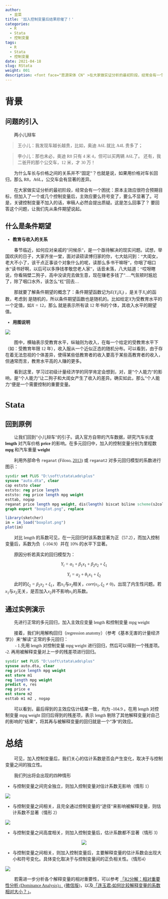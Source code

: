 ```yaml
---
author:
  - 韭菜
title: '加入控制变量后结果悲催了！'
categories:
  - R
  - Stata
  - 控制变量
tags:
  - R
  - Stata
  - 控制变量
date: 2021-04-18
slug: RStata
weight: 001
description: <font face="思源宋体 CN" >在大家做实证分析的最初阶段，经常会有一个困扰：原本主效应很符合预期目标，但加入了一个或几个控制变量后，主效应要么符号变了，要么不显著了。可是，关键控制变量不加入的话，审稿人必然会提出质疑。这是怎么回事了？ 要回答这个问题，让我们先从条件期望说起。</font>
---
```

<font face="思源宋体 CN" >

# 背景

## 问题的引入

　　两小儿辩车

> 王小儿：我发现车越长越贵，比如，奥迪 A6L 就比 A4L 贵多了；

> 李小儿：那也未必，奥迪 R8 只有 4 米 4，但可以买两辆 A6L了。 还有，我二爸开的那个公交车，12 米，才 30 万！

　　为什么车长与价格之间的关系并不"固定"？也就是说，如果用价格对车长回归，那么 R8，A6L，公交车会有显著的差异。

　　在大家做实证分析的最初阶段，经常会有一个困扰：原本主效应很符合预期目标，但加入了一个或几个控制变量后，主效应要么符号变了，要么不显著了。可是，关键控制变量不加入的话，审稿人必然会提出质疑。这是怎么回事了？ 要回答这个问题，让我们先从条件期望说起。



## 什么是条件期望

- **教育与收入的关系**

　　春节临近，如何应对亲戚的"问候杀"，是一个亟待解决的现实问题。试想，举国欢庆的日子，大家齐坐一堂，面对读硕读博归家的你，七大姑问到："大闺女，老大不小了，该干点正事谈个对象什么的呢，读那么多书干嘛呀"，你咽了咽口水"读书好啊，以后可以多挣钱孝敬您老人家"，话音未落，八大姑道："哎呀瞎说，你看隔壁二狗子，高中没读完去做生意，现在赚老多钱了"….气氛顿时尴尬了，除了咽口水外，该怎么"杠"回去…

　　那就要了解条件期望的概念了：条件期望函数记为$E(Y_{i}|X_{i})$ ，是关于$X_{i})$的函数，考虑到  是随机的，所以条件期望函数也是随机的。比如给定$X$为受教育水平的一个定值，如$X=12$，那么  就是表示所有读 12 年书的个体，其收入水平的期望值。

- **用图说明**

![](https://gitee.com/shao818/Figure/raw/master/20210418191321.png)

　　图中，横轴表示受教育水平，纵轴则为收入，在每一个给定的受教育水平下（如：受教育年限 12 年），收入服从一个近似正态的随机分布。可以看到，由于存在着无法忽视的个体差异，使得某些低教育者的收入要高于某些高教育者的收入，但通常而言，教育水平高的人赚的更多。

　　看到这里，学习过初级计量经济学的同学肯定会想到，对，是"个人能力"的影响，是"个人能力"让二狗子和大闺女产生了收入的差异。确实如此，那么"个人能力"便是一个需要控制的重要变量。  


# Stata  

## 回到原例


　　让我们回到"小儿辩车"的引子。调入官方自带的汽车数据，研究汽车长度 **length** 对汽车价格 **price** 的影响。在多元回归中，加入的控制变量分别为里程数 **mpg** 和汽车重量 **weight**

　　利用外部命令 `reganat` (Filoso, [2013](https://www.lianxh.cn/news/(https://journals.sagepub.com/doi/pdf/10.1177/1536867X1301300107))) 或 `reganat2` 对多元回归模型的系数进行图示：

```stata
sysdir set PLUS "D:\soft\stata\ado\plus"
sysuse "auto.dta", clear
cap eststo clear
eststo: reg price length
eststo: reg price length mpg weight
esttab, nogap 
reganat price length mpg weight, dis(length) biscat biline scheme(s2color)
graph export "boxplot.png", replace
```
  
  
```r
library(sketcher)
im = im_load("boxplot.png")
plot(im)
```

　　对比 length 的系数可见，在一元回归时该系数显著为正（57.2），而加入控制变量后，系数为负（-104.9）并在 10% 的水平下显著。

　　原因分析若真实的回归模型为：

$$ Y_{i}=\alpha_{1}+\beta_{1}x_{1}+\beta_{2}x_{2}+\xi_{1} \tag{1}$$

$$ Y_{i}=\alpha_{2}+\theta_{1}x_{1}+\xi_{2} \tag{2}$$
　　此时的$\xi_{2}=\beta_{2}x_{2}+\xi_{1}$，若$x_{1}$与$x_{2}$相关，$corr(x_{1},\xi_{2} \neq 0)$，出现了内生性问题。若$x_{1}$与$x_{2}$无关，是否加入$x_{2}$并不影响$x_{1}$的系数。

## 通过实例演示  


　　先进行正常的多元回归，加入主效应变量 length 和控制变量 mpg weight


　　接着，我们利用解构回归（regression anatomy）（参考《基本无害的计量经济学》）来"解读"正常的多元回归：  
　　
- 1.先用 length 对控制变量 mpg weight 进行回归，然后可以得到一个残差项。
-2. 再用被解释变量对上一步的残差项进行回归。


```stata
sysdir set PLUS "D:\soft\stata\ado\plus"
sysuse auto.dta, clear
reg price length mpg weight
est store m1
reg length mpg weight
predict e, res
reg price e
est store m2
esttab m1 m2 , nogap  
```

　　可以看到，最后得到的主效应估计结果一致，均为 -104.9 。在用 length 对控制变量 mpg weight 回归后得到的残差项，表示 length 剔除了其他解释变量对自己的影响的"结果"，将其再与被解释变量的回归就是一个"净"的效应。


# 总结  


　　可见，加入控制变量后，我们关心的估计系数是否会产生变化，取决于与控制变量之间的独立性。

　　我们列出将会出现的四种情形

- 与控制变量之间完全独立，则加入控制变量对估计系数无影响（情形 1）

![](https://gitee.com/shao818/Figure/raw/master/20210418200853.png)

- 与控制变量之间相关，且完全通过控制变量的"途径"来影响被解释变量，则估计系数不显著（情形 2）  

![](https://gitee.com/shao818/Figure/raw/master/20210418200914.png)



- 与控制变量之间高度相关，则加入控制变量后，估计系数都不显著（情形 3）  

<center>
![](https://gitee.com/shao818/Figure/raw/master/20210418200935.png)
</center>
- 与控制变量之间相关，则加入控制变量后，主要解释变量的估计系数会出现大小和符号变化。具体变化取决于与控制变量间的正负相关性。（情形4）

![](https://gitee.com/shao818/Figure/raw/master/20210418200951.png){}  


　　若需进一步分析各个解释变量的相对重要性，可以参考 [「R2分解：相对重要性分析 (Dominance Analysis)」](https://www.lianxh.cn/news/845b935d8d599.html) ([微信版](https://mp.weixin.qq.com/s/WeHdsaO4nFjC-l0A6a1d8Q))，以及[「连玉君-如何比较解释变量的系数相对大小？」](https://www.lianxh.cn/news/02622336fe183.html)。


</font>
